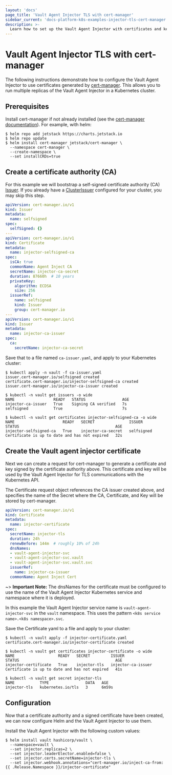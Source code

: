 ```yaml
---
layout: 'docs'
page_title: 'Vault Agent Injector TLS with cert-manager'
sidebar_current: 'docs-platform-k8s-examples-injector-tls-cert-manager'
description: >-
  Learn how to set up the Vault Agent Injector with certificates and keys generated by cert-manager.
---
```


# Vault Agent Injector TLS with cert-manager

The following instructions demonstrate how to configure the Vault Agent Injector to use certificates generated by [cert-manager](https://cert-manager.io/). This allows you to run multiple replicas of the Vault Agent Injector in a Kubernetes cluster.

## Prerequisites

Install cert-manager if not already installed (see the [cert-manager documentation](https://cert-manager.io/docs/installation/)). For example, with helm:

```shell
$ helm repo add jetstack https://charts.jetstack.io
$ helm repo update
$ helm install cert-manager jetstack/cert-manager \
  --namespace cert-manager \
  --create-namespace \
  --set installCRDs=true
```

## Create a certificate authority (CA)

For this example we will bootstrap a self-signed certificate authority (CA) [Issuer](https://cert-manager.io/docs/configuration/). If you already have a [ClusterIssuer](https://cert-manager.io/docs/concepts/issuer/) configured for your cluster, you may skip this step.

```yaml
apiVersion: cert-manager.io/v1
kind: Issuer
metadata:
  name: selfsigned
spec:
  selfSigned: {}
---
apiVersion: cert-manager.io/v1
kind: Certificate
metadata:
  name: injector-selfsigned-ca
spec:
  isCA: true
  commonName: Agent Inject CA
  secretName: injector-ca-secret
  duration: 87660h  # 10 years
  privateKey:
    algorithm: ECDSA
    size: 256
  issuerRef:
    name: selfsigned
    kind: Issuer
    group: cert-manager.io
---
apiVersion: cert-manager.io/v1
kind: Issuer
metadata:
  name: injector-ca-issuer
spec:
  ca:
    secretName: injector-ca-secret
```

Save that to a file named `ca-issuer.yaml`, and apply to your Kubernetes cluster:

```console
$ kubectl apply -n vault -f ca-issuer.yaml
issuer.cert-manager.io/selfsigned created
certificate.cert-manager.io/injector-selfsigned-ca created
issuer.cert-manager.io/injector-ca-issuer created

$ kubectl -n vault get issuers -o wide
NAME                 READY   STATUS                AGE
injector-ca-issuer   True    Signing CA verified   7s
selfsigned           True                          7s

$ kubectl -n vault get certificates injector-selfsigned-ca -o wide
NAME                     READY   SECRET               ISSUER       STATUS                                          AGE
injector-selfsigned-ca   True    injector-ca-secret   selfsigned   Certificate is up to date and has not expired   32s
```

## Create the Vault agent injector certificate

Next we can create a request for cert-manager to generate a certificate and key
signed by the certificate authority above. This certificate and key will be used
by the Vault Agent Injector for TLS communications with the Kubernetes API. 

The Certificate request object references the CA issuer created above, and specifies the name of the Secret where the CA, Certificate, and Key will be stored by cert-manager.

```yaml
apiVersion: cert-manager.io/v1
kind: Certificate
metadata:
  name: injector-certificate
spec:
  secretName: injector-tls
  duration: 24h
  renewBefore: 144m  # roughly 10% of 24h
  dnsNames:
  - vault-agent-injector-svc
  - vault-agent-injector-svc.vault
  - vault-agent-injector-svc.vault.svc
  issuerRef:
    name: injector-ca-issuer
  commonName: Agent Inject Cert
```

~> **Important Note:** The dnsNames for the certificate must be configured to use the name
of the Vault Agent Injector Kubernetes service and namespace where it is deployed.

In this example the Vault Agent Injector service name is `vault-agent-injector-svc` in the `vault` namespace.
This uses the pattern `<k8s service name>.<k8s namespace>.svc`.

Save the Certificate yaml to a file and apply to your cluster:

```shell
$ kubectl -n vault apply -f injector-certificate.yaml
certificate.cert-manager.io/injector-certificate created

$ kubectl -n vault get certificates injector-certificate -o wide
NAME                   READY   SECRET         ISSUER               STATUS                                          AGE
injector-certificate   True    injector-tls   injector-ca-issuer   Certificate is up to date and has not expired   41s

$ kubectl -n vault get secret injector-tls
NAME           TYPE                DATA   AGE
injector-tls   kubernetes.io/tls   3      6m59s
```

## Configuration

Now that a certificate authority and a signed certificate have been created, we can now configure
Helm and the Vault Agent Injector to use them.

Install the Vault Agent Injector with the following custom values:

```shell
$ helm install vault hashicorp/vault \
  --namespace=vault \
  --set injector.replicas=2 \
  --set injector.leaderElector.enabled=false \
  --set injector.certs.secretName=injector-tls \
  --set injector.webhook.annotations="cert-manager.io/inject-ca-from: {{ .Release.Namespace }}/injector-certificate"
```
